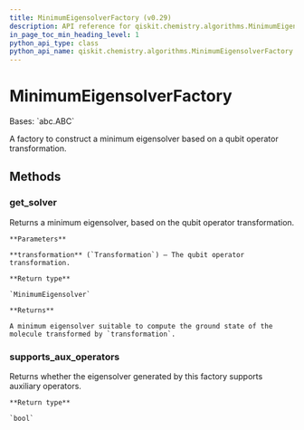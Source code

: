 ```yaml
---
title: MinimumEigensolverFactory (v0.29)
description: API reference for qiskit.chemistry.algorithms.MinimumEigensolverFactory in qiskit v0.29
in_page_toc_min_heading_level: 1
python_api_type: class
python_api_name: qiskit.chemistry.algorithms.MinimumEigensolverFactory
---
```


# MinimumEigensolverFactory

<Class id="qiskit.chemistry.algorithms.MinimumEigensolverFactory" isDedicatedPage={true} github="https://github.com/qiskit-community/qiskit-aqua/tree/stable/0.9/qiskit/chemistry/algorithms/ground_state_solvers/minimum_eigensolver_factories/minimum_eigensolver_factory.py" signature="MinimumEigensolverFactory" modifiers="class">
  Bases: `abc.ABC`

  A factory to construct a minimum eigensolver based on a qubit operator transformation.

  ## Methods

  <span id="qiskit-chemistry-algorithms-minimumeigensolverfactory-get-solver" />

  ### get\_solver

  <Function id="qiskit.chemistry.algorithms.MinimumEigensolverFactory.get_solver" signature="MinimumEigensolverFactory.get_solver(transformation)" modifiers="abstract">
    Returns a minimum eigensolver, based on the qubit operator transformation.

    **Parameters**

    **transformation** (`Transformation`) – The qubit operator transformation.

    **Return type**

    `MinimumEigensolver`

    **Returns**

    A minimum eigensolver suitable to compute the ground state of the molecule transformed by `transformation`.
  </Function>

  <span id="qiskit-chemistry-algorithms-minimumeigensolverfactory-supports-aux-operators" />

  ### supports\_aux\_operators

  <Function id="qiskit.chemistry.algorithms.MinimumEigensolverFactory.supports_aux_operators" signature="MinimumEigensolverFactory.supports_aux_operators()" modifiers="abstract">
    Returns whether the eigensolver generated by this factory supports auxiliary operators.

    **Return type**

    `bool`
  </Function>
</Class>

